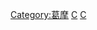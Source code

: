 {{Catnav|頁面分類|地理|大洲|非洲|非洲城市}}
{{Catnav|頁面分類|地理|国家|非洲国家|葛摩}}
{{Catnav|頁面分類|地理|各國地理|各國城市|非洲城市}}
{{Catnav|頁面分類|地理|各國地理|各國城市}}
{{Catnav|頁面分類|各種主題的頁面分類|按國家分類|各國地理|各國城市}}
{{Catnav|頁面分類|人类社会|城市|非洲城市}}
{{Catnav|頁面分類|人类社会|城市|各國城市|非洲城市}}
{{Catnav|頁面分類|人类社会|城市|各國城市}}
{{Commons category|Cities in Comoros}}

[[Category:葛摩|Category:葛摩]]
[[Category:各國城市|C]]
[[Category:非洲城市|C]]
